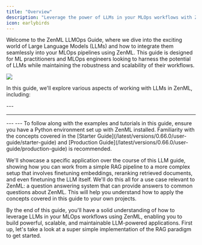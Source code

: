 ```yaml
---
title: "Overview"
description: "Leverage the power of LLMs in your MLOps workflows with ZenML."
icon: earlybirds
---
```


Welcome to the ZenML LLMOps Guide, where we dive into the exciting world of Large Language Models (LLMs) and how to integrate them seamlessly into your MLOps pipelines using ZenML. This guide is designed for ML practitioners and MLOps engineers looking to harness the potential of LLMs while maintaining the robustness and scalability of their workflows.
<Frame caption="ZenML simplifies the development and deployment of LLM-powered MLOps pipelines.">
  <img src="/images/user-guide/llms.avif" />
</Frame>


In this guide, we'll explore various aspects of working with LLMs in ZenML, including:

<Card title="RAG with ZenML" icon="robot" href="/latest/versions/0.66.0/user-guide/llmops-guide/rag-with-zenml" horizontal/>
<CardGroup cols={2}>
  <Card title="RAG in 85 lines of code" icon="code" href="/latest/versions/0.66.0/user-guide/llmops-guide/rag-with-zenml/rag-85-loc" horizontal/>
  <Card title="Understanding RAG" icon="book" href="/latest/versions/0.66.0/user-guide/llmops-guide/rag-with-zenml/understanding-rag" horizontal/>
  <Card title="Data ingestion and preprocessing" icon="database" href="/latest/versions/0.66.0/user-guide/llmops-guide/rag-with-zenml/data-ingestion" horizontal/>
  <Card title="Embeddings generation" icon="vector-square" href="/latest/versions/0.66.0/user-guide/llmops-guide/rag-with-zenml/embeddings-generation" horizontal/>
  <Card title="Storing embeddings in a vector database" icon="server" href="/latest/versions/0.66.0/user-guide/llmops-guide/rag-with-zenml/storing-embeddings-in-a-vector-database" horizontal/>
  <Card title="Basic RAG inference pipeline" icon="diagram-project" href="/latest/versions/0.66.0/user-guide/llmops-guide/rag-with-zenml/basic-rag-inference-pipeline" horizontal/>
</CardGroup>
---
<Card title="Evaluation and metrics" icon="chart-line" href="/latest/versions/0.66.0/user-guide/llmops-guide/evaluation" horizontal/>
<CardGroup cols={2}>
  <Card title="Evaluation in 65 lines of code" icon="code" href="/latest/versions/0.66.0/user-guide/llmops-guide/evaluation/evaluation-in-65-loc" horizontal/>
  <Card title="Retrieval evaluation" icon="magnifying-glass" href="/latest/versions/0.66.0/user-guide/llmops-guide/evaluation/retrieval" horizontal/>
  <Card title="Generation evaluation" icon="wand-magic-sparkles" href="/latest/versions/0.66.0/user-guide/llmops-guide/evaluation/generation" horizontal/>
  <Card title="Evaluation in practice" icon="flask" href="/latest/versions/0.66.0/user-guide/llmops-guide/evaluation/evaluation-in-practice" horizontal/>
</CardGroup>

---
<Card title="Reranking for better retrieval" icon="ranking-star" href="/latest/versions/0.66.0/user-guide/llmops-guide/reranking" horizontal/>

<CardGroup cols={2}>
  <Card title="Understanding reranking" icon="book" href="/latest/versions/0.66.0/user-guide/llmops-guide/reranking/understanding-reranking" horizontal/>
  <Card title="Implementing reranking in ZenML" icon="code" href="/latest/versions/0.66.0/user-guide/llmops-guide/reranking/implementing-reranking" horizontal/>
  <Card title="Evaluating reranking performance" icon="chart-line" href="/latest/versions/0.66.0/user-guide/llmops-guide/reranking/evaluating-reranking-performance" horizontal/>
</CardGroup>
---
<Card title="Improve retrieval by finetuning embeddings" icon="bullseye-arrow" href="/latest/versions/0.66.0/user-guide/llmops-guide/finetuning-embeddings"horizontal/>
<CardGroup cols={2}>
  <Card title="Synthetic data generation" icon="robot" href="/latest/versions/0.66.0/user-guide/llmops-guide/finetuning-embeddings/synthetic-data-generation" horizontal/>
  <Card title="Finetuning embeddings with Sentence Transformers" icon="brain" href="/latest/versions/0.66.0/user-guide/llmops-guide/finetuning-embeddings/finetuning-embeddings-with-sentence-transformers" horizontal/>
  <Card title="Evaluating finetuned embeddings" icon="chart-line" href="/latest/versions/0.66.0/user-guide/llmops-guide/finetuning-embeddings/evaluating-finetuned-embeddings" horizontal/>
</CardGroup>
---
<Card title="Finetuning LLMs with ZenML" icon="brain" href="/latest/versions/0.66.0/user-guide/llmops-guide/finetuning-llms" horizontal/>
To follow along with the examples and tutorials in this guide, ensure you have a Python environment set up with ZenML installed. Familiarity with the concepts covered in the [Starter Guide](/latest/versions/0.66.0/user-guide/starter-guide) and [Production Guide](/latest/versions/0.66.0/user-guide/production-guide) is recommended.

We'll showcase a specific application over the course of this LLM guide, showing how you can work from a simple RAG pipeline to a more complex setup that involves finetuning embeddings, reranking retrieved documents, and even finetuning the LLM itself. We'll do this all for a use case relevant to ZenML: a question answering system that can provide answers to common questions about ZenML. This will help you understand how to apply the concepts covered in this guide to your own projects.

By the end of this guide, you'll have a solid understanding of how to leverage LLMs in your MLOps workflows using ZenML, enabling you to build powerful, scalable, and maintainable LLM-powered applications. First up, let's take a look at a super simple implementation of the RAG paradigm to get started.
